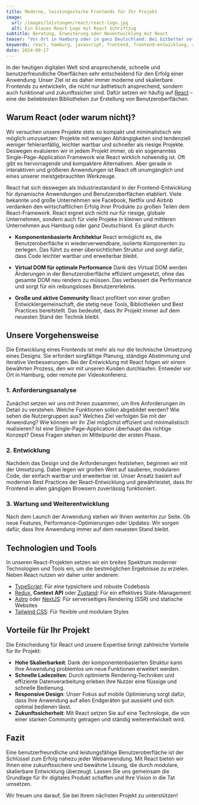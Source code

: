 ```yaml
---
title: Moderne, leistungsstarke Frontends für Ihr Projekt
image:
  url: /images/leistungen/react/react-logo.jpg
  alt: Ein blaues React Logo mit React Schriftzug
subtitle: Beratung, Erweiterung oder Neuentwicklung mit React
teaser: "Vor Ort in Hamburg oder in ganz Deutschland: Bei bitbetter setzen wir auf die bewährte JavaScript-Bibliothek React, um leistungsstarke und skalierbare Webanwendungen für Ihr Unternehmen zu entwickeln. Unser Fokus liegt stets darauf, moderne, benutzerfreundliche und performante Interfaces zu schaffen, die auch langfristig wartbar und erweiterbar sind. Mit unserer jahrelangen React-Expertise bieten wir Ihnen optimale, maßgeschneiderte Lösungen."
keywords: react, hamburg, javascript, frontend, frontend-entwicklung, react-entwicklung, beratung, consulting
date: 2024-09-17
---
```


In der heutigen digitalen Welt sind ansprechende, schnelle und benutzerfreundliche Oberflächen sehr entscheidend für den Erfolg einer Anwendung. Unser Ziel ist es daher immer moderne und skalierbare Frontends zu entwickeln, die nicht nur ästhetisch ansprechend, sondern auch funktional und zukunftssicher sind. Dafür setzen wir häufig auf [React](https://react.dev/) – eine der beliebtesten Bibliotheken zur Erstellung von Benutzeroberflächen.

## Warum React (oder warum nicht)? 

Wir versuchen unsere Projekte stets so kompakt und minimalistisch wie möglich umzusetzen: Projekte mit wenigen Abhängigkeiten sind tendenziell weniger fehleranfällig, leichter wartbar und schneller als riesige Projekte. Deswegen evaluieren wir in jedem Projekt immer, ob ein sogenanntes Single-Page-Application Framework wie React wirklich notwendig ist. Oft gibt es hervorragende und kompaktere Alternativen. Aber gerade in interaktiven und größeren Anwendungen ist React oft unumgänglich und eines unserer meistgebrauchten Werkzeuge. 

React hat sich deswegen als Industriestandard in der Frontend-Entwicklung für dynamische Anwendungen und Benutzeroberflächen etabliert. Viele bekannte und große Unternehmen wie Facebook, Netflix und Airbnb verdanken den wirtschaftlichen Erfolg ihrer Produkte zu großen Teilen dem React-Framework. React eignet sich nicht nur für riesige, globale Unternehmen, sondern auch für viele Projeke in kleinen und mittleren Unternehmen aus Hamburg oder ganz Deutschland. Es glänzt durch:

- **Komponentenbasierte Architektur**
  React ermöglicht es, die Benutzeroberfläche in wiederverwendbare, isolierte Komponenten zu zerlegen. Das führt zu einer übersichtlichen Struktur und sorgt dafür, dass Code leichter wartbar und erweiterbar bleibt.

- **Virtual DOM für optimale Performance**
  Dank des Virtual DOM werden Änderungen in der Benutzeroberfläche effizient umgesetzt, ohne das gesamte DOM neu rendern zu müssen. Das verbessert die Performance und sorgt für ein reibungsloses Benutzererlebnis.

- **Große und aktive Community**
  React profitiert von einer großen Entwicklergemeinschaft, die stetig neue Tools, Bibliotheken und Best Practices bereitstellt. Das bedeutet, dass Ihr Projekt immer auf dem neuesten Stand der Technik bleibt.

## Unsere Vorgehensweise

Die Entwicklung eines Frontends ist mehr als nur die technische Umsetzung eines Designs. Sie erfordert sorgfältige Planung, ständige Abstimmung und iterative Verbesserungen. Bei der Entwicklung mit React folgen wir einem bewährten Prozess, den wir mit unseren Kunden durchlaufen. Entweder vor Ort in Hamburg, oder remote per Videokonferenz.

### 1. **Anforderungsanalyse**
Zunächst setzen wir uns mit Ihnen zusammen, um Ihre Anforderungen im Detail zu verstehen. Welche Funktionen sollen abgebildet werden? Wie sehen die Nutzergruppen aus? Welches Ziel verfolgen Sie mit der Anwendung? Wie können wir ihr Ziel möglichst effizient und minimalistisch realisieren? Ist eine Single-Page-Application überhaupt das richtige Konzept? Diese Fragen stehen im Mittelpunkt der ersten Phase.

### 2. **Entwicklung**
Nachdem das Design und die Anforderungen feststehen, beginnen wir mit der Umsetzung. Dabei legen wir großen Wert auf sauberen, modularen Code, der einfach wartbar und erweiterbar ist. Unser Ansatz basiert auf modernen Best Practices der React-Entwicklung und gewährleistet, dass Ihr Frontend in allen gängigen Browsern zuverlässig funktioniert.

### 3. **Wartung und Weiterentwicklung**
Nach dem Launch der Anwendung stehen wir Ihnen weiterhin zur Seite. Ob neue Features, Performance-Optimierungen oder Updates: Wir sorgen dafür, dass Ihre Anwendung immer auf dem neuesten Stand bleibt.


## Technologien und Tools

In unseren React-Projekten setzen wir ein breites Spektrum moderner Technologien und Tools ein, um die bestmöglichen Ergebnisse zu erzielen. Neben React nutzen wir daher unter anderem:

- [TypeScript](https://www.typescriptlang.org/): Für eine typsichere und robuste Codebasis
- [Redux](https://redux.js.org/), **Context API** oder [Zustand](https://github.com/pmndrs/zustand): Für ein effektives State-Management
- [Astro](https://astro.build/) oder [NextJS](https://nextjs.org/): Für serverseitiges Rendering (SSR) und statische Websites
- [Tailwind CSS](https://tailwindcss.com/): Für flexible und modulare Styles

## Vorteile für Ihr Projekt

Die Entscheidung für React und unsere Expertise bringt zahlreiche Vorteile für Ihr Projekt:

- **Hohe Skalierbarkeit**: Dank der komponentenbasierten Struktur kann Ihre Anwendung problemlos um neue Funktionen erweitert werden.
- **Schnelle Ladezeiten**: Durch optimierte Rendering-Techniken und effiziente Datenverarbeitung erleben Ihre Nutzer eine flüssige und schnelle Bedienung.
- **Responsive Design**: Unser Fokus auf mobile Optimierung sorgt dafür, dass Ihre Anwendung auf allen Endgeräten gut aussieht und sich optimal bedienen lässt.
- **Zukunftssicherheit**: Mit React setzen Sie auf eine Technologie, die von einer starken Community getragen und ständig weiterentwickelt wird.

## Fazit

Eine benutzerfreundliche und leistungsfähige Benutzeroberfläche ist der Schlüssel zum Erfolg nahezu jeder Webanwendung. Mit React bieten wir Ihnen eine zukunftssichere und bewährte Lösung, die durch modulare, skalierbare Entwicklung überzeugt. Lassen Sie uns gemeinsam die Grundlage für Ihr digitales Produkt schaffen und Ihre Vision in die Tat umsetzen.

Wir freuen uns darauf, Sie bei Ihrem nächsten Projekt zu unterstützen!

<div class="flex gap-4 not-prose items-center justify-center">
  <LinkButton
    variant={'dark'}
    caption={"Gespräch buchen"}
    href={'https://cal.bitbetter.de/team/bitbetter/projekt-anfrage'}
    newTab={true}
  />
  <LinkButton
    variant="grey"
    caption={"E-Mail schreiben"}
    href={'mailto:info@bitbetter.de'}
  />
</div>

